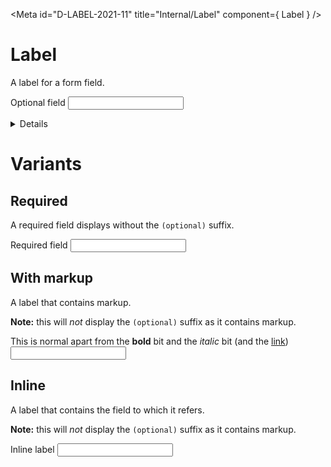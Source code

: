 
<Meta
  id="D-LABEL-2021-11"
  title="Internal/Label"
  component={ Label }
/>

# Label

<p><Tag text="Internal" /></p>

A label for a form field.

<Canvas>
  <Story name="Label">
    <form action="#" method="get">
      <Label id="input-field">Optional field</Label>
      <input className="govuk-input" id="input-field" />
    </form>
  </Story>
</Canvas>

<Details summary="Properties" textClass="no-indent">
  <Props of={ Label } />
</Details>

# Variants
## Required

A required field displays without the `(optional)` suffix.

<Canvas>
  <Story name="Required label">
    <form action="#" method="get">
      <Label id="required-field" required={true}>Required field</Label>
      <input className="govuk-input" id="required-field" />
    </form>
  </Story>
</Canvas>

## With markup
A label that contains markup.

**Note:** this will <em>not</em> display the `(optional)` suffix as it contains markup.

<Canvas>
  <Story name="Markup">
    <form action="#" method="get">
      <Label id="markup-field">
        This is normal apart from the <strong>bold</strong> bit
        and the <em>italic</em> bit (and the <a href="#">link</a>)
      </Label>
      <input className="govuk-input" id="markup-field" />
    </form>
  </Story>
</Canvas>

## Inline
A label that contains the field to which it refers.

**Note:** this will <em>not</em> display the `(optional)` suffix as it contains markup.

<Canvas>
  <Story name="Inline">
    <form action="#" method="get">
      <Label id="inline-field">
        Inline label
        <input className="govuk-input" id="inline-field" />
      </Label>
    </form>
  </Story>
</Canvas>
